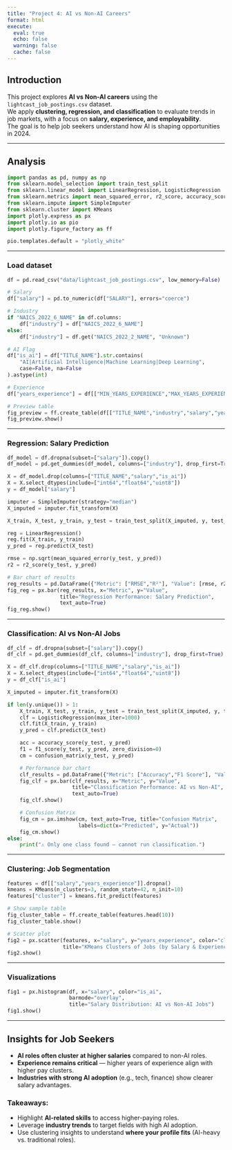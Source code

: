 ```yaml
---
title: "Project 4: AI vs Non-AI Careers"
format: html
execute:
  eval: true
  echo: false
  warning: false
  cache: false
---
```


## Introduction

This project explores **AI vs Non-AI careers** using the `lightcast_job_postings.csv` dataset.  
We apply **clustering, regression, and classification** to evaluate trends in job markets, with a focus on **salary, experience, and employability**.  
The goal is to help job seekers understand how AI is shaping opportunities in 2024.

---

## Analysis

```python
import pandas as pd, numpy as np
from sklearn.model_selection import train_test_split
from sklearn.linear_model import LinearRegression, LogisticRegression
from sklearn.metrics import mean_squared_error, r2_score, accuracy_score, f1_score, confusion_matrix
from sklearn.impute import SimpleImputer
from sklearn.cluster import KMeans
import plotly.express as px
import plotly.io as pio
import plotly.figure_factory as ff

pio.templates.default = "plotly_white"
```

---

### Load dataset

```python
df = pd.read_csv("data/lightcast_job_postings.csv", low_memory=False)

# Salary
df["salary"] = pd.to_numeric(df["SALARY"], errors="coerce")

# Industry
if "NAICS_2022_6_NAME" in df.columns:
    df["industry"] = df["NAICS_2022_6_NAME"]
else:
    df["industry"] = df.get("NAICS_2022_2_NAME", "Unknown")

# AI Flag
df["is_ai"] = df["TITLE_NAME"].str.contains(
    "AI|Artificial Intelligence|Machine Learning|Deep Learning",
    case=False, na=False
).astype(int)

# Experience
df["years_experience"] = df[["MIN_YEARS_EXPERIENCE","MAX_YEARS_EXPERIENCE"]].mean(axis=1)

# Preview table
fig_preview = ff.create_table(df[["TITLE_NAME","industry","salary","years_experience","is_ai"]].head(10))
fig_preview.show()
```

---

### Regression: Salary Prediction

```python
df_model = df.dropna(subset=["salary"]).copy()
df_model = pd.get_dummies(df_model, columns=["industry"], drop_first=True)

X = df_model.drop(columns=["TITLE_NAME","salary","is_ai"])
X = X.select_dtypes(include=["int64","float64","uint8"])
y = df_model["salary"]

imputer = SimpleImputer(strategy="median")
X_imputed = imputer.fit_transform(X)

X_train, X_test, y_train, y_test = train_test_split(X_imputed, y, test_size=0.3, random_state=42)

reg = LinearRegression()
reg.fit(X_train, y_train)
y_pred = reg.predict(X_test)

rmse = np.sqrt(mean_squared_error(y_test, y_pred))
r2 = r2_score(y_test, y_pred)

# Bar chart of results
reg_results = pd.DataFrame({"Metric": ["RMSE","R²"], "Value": [rmse, r2]})
fig_reg = px.bar(reg_results, x="Metric", y="Value",
                 title="Regression Performance: Salary Prediction",
                 text_auto=True)
fig_reg.show()
```

---

### Classification: AI vs Non-AI Jobs

```python
df_clf = df.dropna(subset=["salary"]).copy()
df_clf = pd.get_dummies(df_clf, columns=["industry"], drop_first=True)

X = df_clf.drop(columns=["TITLE_NAME","salary","is_ai"])
X = X.select_dtypes(include=["int64","float64","uint8"])
y = df_clf["is_ai"]

X_imputed = imputer.fit_transform(X)

if len(y.unique()) > 1:
    X_train, X_test, y_train, y_test = train_test_split(X_imputed, y, test_size=0.3, random_state=42)
    clf = LogisticRegression(max_iter=1000)
    clf.fit(X_train, y_train)
    y_pred = clf.predict(X_test)

    acc = accuracy_score(y_test, y_pred)
    f1 = f1_score(y_test, y_pred, zero_division=0)
    cm = confusion_matrix(y_test, y_pred)

    # Performance bar chart
    clf_results = pd.DataFrame({"Metric": ["Accuracy","F1 Score"], "Value": [acc, f1]})
    fig_clf = px.bar(clf_results, x="Metric", y="Value",
                     title="Classification Performance: AI vs Non-AI",
                     text_auto=True)
    fig_clf.show()

    # Confusion Matrix
    fig_cm = px.imshow(cm, text_auto=True, title="Confusion Matrix",
                       labels=dict(x="Predicted", y="Actual"))
    fig_cm.show()
else:
    print("⚠️ Only one class found — cannot run classification.")
```

---

### Clustering: Job Segmentation

```python
features = df[["salary","years_experience"]].dropna()
kmeans = KMeans(n_clusters=3, random_state=42, n_init=10)
features["cluster"] = kmeans.fit_predict(features)

# Show sample table
fig_cluster_table = ff.create_table(features.head(10))
fig_cluster_table.show()

# Scatter plot
fig2 = px.scatter(features, x="salary", y="years_experience", color="cluster",
                  title="KMeans Clusters of Jobs (by Salary & Experience)")
fig2.show()
```

---

### Visualizations

```python
fig1 = px.histogram(df, x="salary", color="is_ai",
                    barmode="overlay",
                    title="Salary Distribution: AI vs Non-AI Jobs")
fig1.show()
```

---

## Insights for Job Seekers

- **AI roles often cluster at higher salaries** compared to non-AI roles.  
- **Experience remains critical** — higher years of experience align with higher pay clusters.  
- **Industries with strong AI adoption** (e.g., tech, finance) show clearer salary advantages.  

### Takeaways:
- Highlight **AI-related skills** to access higher-paying roles.  
- Leverage **industry trends** to target fields with high AI adoption.  
- Use clustering insights to understand **where your profile fits** (AI-heavy vs. traditional roles).  

